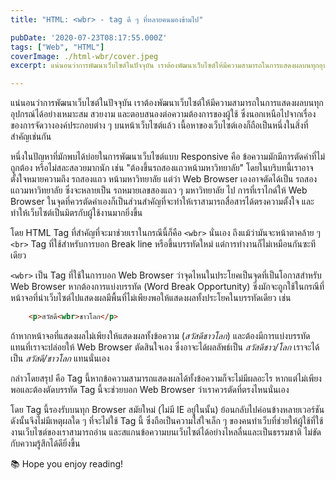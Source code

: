 ```yaml
---
title: "HTML: <wbr> - tag ดี ๆ ที่หลายคนมองข้ามไป"

pubDate: '2020-07-23T08:17:55.000Z'
tags: ["Web", "HTML"]
coverImage: ./html-wbr/cover.jpeg
excerpt: แน่นอนว่าการพัฒนาเว็บไซต์ในปัจจุบัน เราต้องพัฒนาเว็บไซต์ให้มีความสามารถในการแสดงผลบนทุกอุปกรณ์ได้อย่างเหมาะสม สวยงาม และตอบสนองต่อความต้องการของผู้ใช้ ซึ่งนอกเหนือไปจากเรื่องของการจัดวางองค์ประกอบต่าง ๆ บนหน้าเว็บไซต์แล้ว เนื้อหาของเว็บไซต์เองก็ถือเป็นหนึ่งในสิ่งที่สำคัญเช่นกัน

---
```



แน่นอนว่าการพัฒนาเว็บไซต์ในปัจจุบัน เราต้องพัฒนาเว็บไซต์ให้มีความสามารถในการแสดงผลบนทุกอุปกรณ์ได้อย่างเหมาะสม สวยงาม และตอบสนองต่อความต้องการของผู้ใช้ ซึ่งนอกเหนือไปจากเรื่องของการจัดวางองค์ประกอบต่าง ๆ บนหน้าเว็บไซต์แล้ว เนื้อหาของเว็บไซต์เองก็ถือเป็นหนึ่งในสิ่งที่สำคัญเช่นกัน

หนึ่งในปัญหาที่มักพบได้บ่อยในการพัฒนาเว็บไซต์แบบ Responsive คือ ข้อความมักมีการตัดคำที่ไม่ถูกต้อง หรือไม่สละสลวยมากนัก เช่น "ต้องขึ้นรถสองแถวหน้ามหาวิทยาลัย" โดยในบริบทนี้เราอาจตั้งใจหมายความถึง รถสองแถว หน้ามหาวิทยาลัย แต่ว่า Web Browser เองอาจตัดได้เป็น รถสอง แถวมหาวิทยาลัย ซึ่งจะหลายเป็น รถหมายเลขสองแถว ๆ มหาวิทยาลัย ไป การที่เราไกด์ให้ Web Browser ในจุดที่ควรตัดคำเองก็เป็นส่วนสำคัญที่จะทำให้เราสามารถสื่อสารได้ตรงความตั้งใจ และทำให้เว็บไซต์เป็นมิตรกับผู้ใช้งานมากยิ่งขึ้น

โดย HTML Tag ที่สำคัญที่จะมาช่วยเราในกรณีนี้ก็คือ `<wbr>` นั่นเอง ถึงแม้ว่ามันจะหน้าตาคล้าย ๆ `<br>` Tag ที่ใช้สำหรับการบอก Break line หรือขึ้นบรรทัดใหม่ แต่การทำงานก็ไม่เหมือนกันซะทีเดียว

`<wbr>` เป็น Tag ที่ใช้ในการบอก Web Browser ว่าจุดไหนในประโยคเป็นจุดที่เป็นโอกาสสำหรับ Web Browser หากต้องการแบ่งบรรทัด (Word Break Opportunity) ซึ่งมักจะถูกใช้ในกรณีที่หน้าจอที่นำเว็บไซต์ไปแสดงผลมีพื้นที่ไม่เพียงพอให้แสดงผลทั้งประโยคในบรรทัดเดียว เช่น

```html
    <p>สวัสดี<wbr>ชาวโลก</p>
```

ถ้าหากหน้าจอที่แสดงผลไม่เพียงให้แสดงผลทั้งข้อความ (*สวัสดีชาวโลก*) และต้องมีการแบ่งบรรทัด แทนที่เราจะปล่อยให้ Web Browser ตัดสินใจเอง ซึ่งอาจะได้ผลลัพธ์เป็น *สวัสดีชาว/โลก* เราจะได้เป็น *สวัสดี/ชาวโลก* แทนนั่นเอง

กล่าวโดยสรุป คือ Tag นี้หากข้อความสามารถแสดงผลได้ทั้งข้อความก็จะไม่มีผลอะไร หากแต่ไม่เพียงพอและต้องตัดบรรทัด Tag นี้จะช่วยบอก Web Browser ว่าเราควรตัดที่ตรงไหนนั่นเอง

โดย Tag นี้รองรับบนทุก Browser สมัยใหม่ (ไม่มี IE อยู่ในนั้น) ย้อนกลับไปค่อนข้างหลายเวอร์ชัน ดังนั้นจึงไม่มีเหตุผลใด ๆ ที่จะไม่ใช้ Tag นี้ ซึ่งถือเป็นความใส่ใจเล็ก ๆ ของคนทำเว็บที่ช่วยให้ผู้ใช้ที่ใช้งานเว็บไซต์ของเราสามารถอ่าน และสแกนข้อความบนเว็บไซต์ได้อย่างไหลลื่นและเป็นธรรมชาติ ไม่ขัดกับความรู้สึกได้ดียิ่งขึ้น

<Callout type="tip" title="Thanks for reading">
  📚 Hope you enjoy reading!
</Callout>

